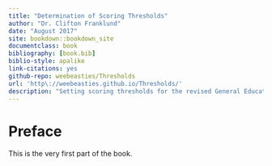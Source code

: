 ```yaml
--- 
title: "Determination of Scoring Thresholds"
author: "Dr. Clifton Franklund"
date: "August 2017"
site: bookdown::bookdown_site
documentclass: book
bibliography: [book.bib]
biblio-style: apalike
link-citations: yes
github-repo: weebeasties/Thresholds
url: 'http\://weebeasties.github.io/Thresholds/'
description: "Setting scoring thresholds for the revised General Education program at Ferris State University."
---
```


# Preface {-}

This is the very first part of the book.

